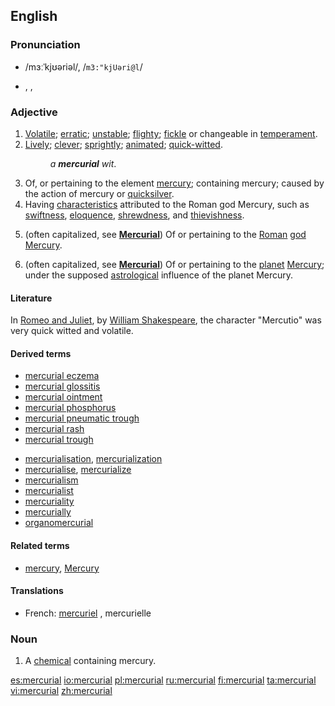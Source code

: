 ==English==

===Pronunciation===
* {{a|RP}} /mɜːˈkjʊəriəl/, /<tt>m3:"kjUəri@l</tt>/
* {{a|US}} {{enPR|mûrkjo͝o'''ʹ'''rēəl}}, {{IPA|/mɝˈkjʊriəl/}}, {{SAMPA|/m3`"kjUri@l/}}

===Adjective===
{{en-adj}}

# [[volatile|Volatile]]; [[erratic]]; [[unstable]]; [[flighty]]; [[fickle]] or changeable in [[temperament]].
# [[lively|Lively]]; [[clever]]; [[sprightly]]; [[animated]]; [[quick-witted]].
#: ''a '''mercurial''' wit''.
# Of, or pertaining to the element [[mercury]]; containing mercury; caused by the action of mercury or [[quicksilver]].
# Having [[characteristic]]s attributed to the Roman god Mercury, such as [[swiftness]], [[eloquence]], [[shrewdness]], and [[thievishness]].
# {{context|Roman mythology}} (often capitalized, see '''[[Mercurial]]''') Of or pertaining to the [[Roman]] [[god]] [[Mercury]].
# {{context|astronomy}} (often capitalized, see '''[[Mercurial]]''') Of or pertaining to the [[planet]] [[Mercury]]; under the supposed [[astrological]] influence of the planet Mercury.

====Literature====

In [[Romeo and Juliet]], by [[William Shakespeare]], the character "Mercutio" was very quick witted and volatile. 

====Derived terms====
{{top2}}
* [[mercurial eczema]]
* [[mercurial glossitis]]
* [[mercurial ointment]]
* [[mercurial phosphorus]]
* [[mercurial pneumatic trough]]
* [[mercurial rash]]
* [[mercurial trough]]
{{mid2}}
* [[mercurialisation]], [[mercurialization]]
* [[mercurialise]], [[mercurialize]]
* [[mercurialism]]
* [[mercurialist]]
* [[mercuriality]]
* [[mercurially]]
* [[organomercurial]]
{{bottom}}

====Related terms====
* [[mercury]], [[Mercury]]

====Translations====
{{trans-top|containing the element mercury}}
* French: [[mercuriel]] {{m}}, mercurielle {{f}}
{{trans-mid}}
{{trans-bottom}}

===Noun===
{{en-noun}}

# A [[chemical]] containing mercury.

[[es:mercurial]]
[[io:mercurial]]
[[pl:mercurial]]
[[ru:mercurial]]
[[fi:mercurial]]
[[ta:mercurial]]
[[vi:mercurial]]
[[zh:mercurial]]